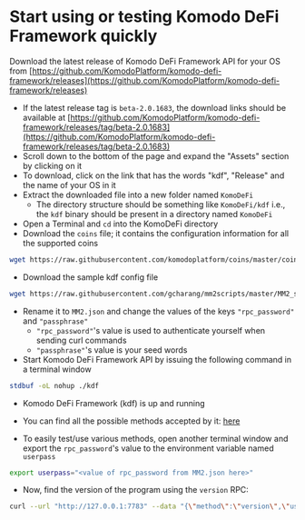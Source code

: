 
# Start using or testing Komodo DeFi Framework quickly

Download the latest release of Komodo DeFi Framework API for your OS from [https://github.com/KomodoPlatform/komodo-defi-framework/releases](https://github.com/KomodoPlatform/komodo-defi-framework/releases)

*   If the latest release tag is `beta-2.0.1683`, the download links should be available at [https://github.com/KomodoPlatform/komodo-defi-framework/releases/tag/beta-2.0.1683](https://github.com/KomodoPlatform/komodo-defi-framework/releases/tag/beta-2.0.1683)
*   Scroll down to the bottom of the page and expand the "Assets" section by clicking on it
*   To download, click on the link that has the words "kdf", "Release" and the name of your OS in it
*   Extract the downloaded file into a new folder named `KomoDeFi`
    *   The directory structure should be something like `KomoDeFi/kdf` i.e., the `kdf` binary should be present in a directory named `KomoDeFi`
*   Open a Terminal and `cd` into the KomoDeFi directory
*   Download the `coins` file; it contains the configuration information for all the supported coins

```bash
wget https://raw.githubusercontent.com/komodoplatform/coins/master/coins
```

*   Download the sample kdf config file

```bash
wget https://raw.githubusercontent.com/gcharang/mm2scripts/master/MM2_sample.json
```

*   Rename it to `MM2.json` and change the values of the keys `"rpc_password"` and `"passphrase"`
    *   `"rpc_password"`'s value is used to authenticate yourself when sending curl commands
    *   `"passphrase"`'s value is your seed words
*   Start Komodo DeFi Framework API by issuing the following command in a terminal window

```bash
stdbuf -oL nohup ./kdf
```

*   Komodo DeFi Framework (kdf) is up and running

*   You can find all the possible methods accepted by it: [here](/komodo-defi-framework/api/)

*   To easily test/use various methods, open another terminal window and export the `rpc_password`'s value to the environment variable named `userpass`

```bash
export userpass="<value of rpc_password from MM2.json here>"
```

*   Now, find the version of the program using the `version` RPC:

```bash
curl --url "http://127.0.0.1:7783" --data "{\"method\":\"version\",\"userpass\":\"$userpass\"}"
```
